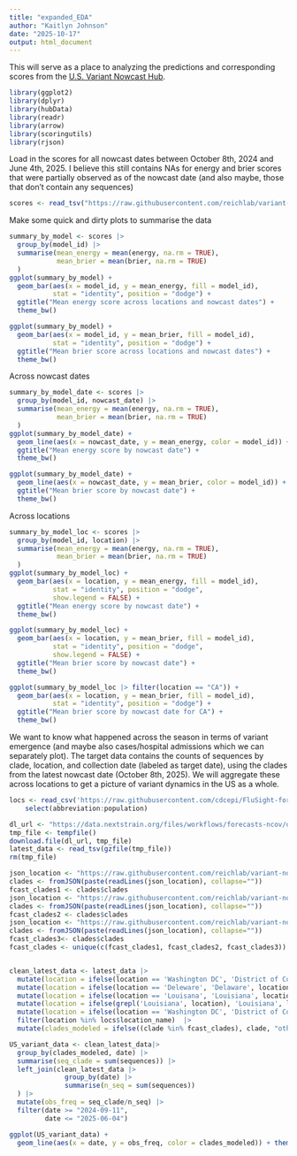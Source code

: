 ```yaml
---
title: "expanded_EDA"
author: "Kaitlyn Johnson"
date: "2025-10-17"
output: html_document
---
```


This will serve as a place to analyzing the predictions and corresponding scores from the [U.S. Variant Nowcast Hub](https://github.com/reichlab/variant-nowcast-hub).
```r
library(ggplot2)
library(dplyr)
library(hubData)
library(readr)
library(arrow)
library(scoringutils)
library(rjson)
```
Load in the scores for all nowcast dates between October 8th, 2024 and June 4th, 2025. 
I believe this still contains NAs for energy and brier scores that were partially observed as of the nowcast date (and also maybe, those that don't contain any sequences)
```r
scores <- read_tsv("https://raw.githubusercontent.com/reichlab/variant-nowcast-hub/refs/heads/adding-scores/auxiliary-data/scores/scores_2025-09-02.tsv")
```
Make some quick and dirty plots to summarise the data
```r
summary_by_model <- scores |> 
  group_by(model_id) |>
  summarise(mean_energy = mean(energy, na.rm = TRUE),
            mean_brier = mean(brier, na.rm = TRUE)
  )
ggplot(summary_by_model) +
  geom_bar(aes(x = model_id, y = mean_energy, fill = model_id),
           stat = "identity", position = "dodge") +
  ggtitle("Mean energy score across locations and nowcast dates") +
  theme_bw()

ggplot(summary_by_model) +
  geom_bar(aes(x = model_id, y = mean_brier, fill = model_id),
           stat = "identity", position = "dodge") +
  ggtitle("Mean brier score across locations and nowcast dates") +
  theme_bw()
```
Across nowcast dates
```r
summary_by_model_date <- scores |> 
  group_by(model_id, nowcast_date) |>
  summarise(mean_energy = mean(energy, na.rm = TRUE),
            mean_brier = mean(brier, na.rm = TRUE)
  )
ggplot(summary_by_model_date) +
  geom_line(aes(x = nowcast_date, y = mean_energy, color = model_id)) +
  ggtitle("Mean energy score by nowcast date") +
  theme_bw()

ggplot(summary_by_model_date) +
  geom_line(aes(x = nowcast_date, y = mean_brier, color = model_id)) +
  ggtitle("Mean brier score by nowcast date") +
  theme_bw()
```

Across locations
```r
summary_by_model_loc <- scores |> 
  group_by(model_id, location) |>
  summarise(mean_energy = mean(energy, na.rm = TRUE),
            mean_brier = mean(brier, na.rm = TRUE)
  )
ggplot(summary_by_model_loc) +
  geom_bar(aes(x = location, y = mean_energy, fill = model_id),
           stat = "identity", position = "dodge",
           show.legend = FALSE) +
  ggtitle("Mean energy score by nowcast date") +
  theme_bw()

ggplot(summary_by_model_loc) +
  geom_bar(aes(x = location, y = mean_brier, fill = model_id),
           stat = "identity", position = "dodge",
           show.legend = FALSE) +
  ggtitle("Mean brier score by nowcast date") +
  theme_bw()

ggplot(summary_by_model_loc |> filter(location == "CA")) +
  geom_bar(aes(x = location, y = mean_brier, fill = model_id),
           stat = "identity", position = "dodge") +
  ggtitle("Mean brier score by nowcast date for CA") +
  theme_bw()
```

We want to know what happened across the season in terms of variant emergence (and maybe also cases/hospital admissions which we can separately plot). 
The target data contains the counts of sequences by clade, location, and collection date (labeled as target date), using the clades from the latest nowcast date (October 8th, 2025). 
We will aggregate these across locations to get a picture of variant dynamics in the US as a whole.

```r
locs <- read_csv('https://raw.githubusercontent.com/cdcepi/FluSight-forecast-hub/refs/heads/main/auxiliary-data/locations.csv') |> 
    select(abbreviation:population)

dl_url <- "https://data.nextstrain.org/files/workflows/forecasts-ncov/open/nextstrain_clades/usa.tsv.gz"
tmp_file <- tempfile()
download.file(dl_url, tmp_file)
latest_data <- read_tsv(gzfile(tmp_file))
rm(tmp_file)

json_location <- "https://raw.githubusercontent.com/reichlab/variant-nowcast-hub/refs/heads/main/auxiliary-data/modeled-clades/2025-10-08.json"
clades <- fromJSON(paste(readLines(json_location), collapse=""))
fcast_clades1 <- clades$clades
json_location <- "https://raw.githubusercontent.com/reichlab/variant-nowcast-hub/refs/heads/main/auxiliary-data/modeled-clades/2024-09-11.json"
clades <- fromJSON(paste(readLines(json_location), collapse=""))
fcast_clades2 <- clades$clades
json_location <- "https://raw.githubusercontent.com/reichlab/variant-nowcast-hub/refs/heads/main/auxiliary-data/modeled-clades/2025-03-12.json"
clades <- fromJSON(paste(readLines(json_location), collapse=""))
fcast_clades3<- clades$clades
fcast_clades <- unique(c(fcast_clades1, fcast_clades2, fcast_clades3))


clean_latest_data <- latest_data |> 
  mutate(location = ifelse(location == 'Washington DC', 'District of Columbia', location)) |> 
  mutate(location = ifelse(location == 'Deleware', 'Delaware', location)) |> 
  mutate(location = ifelse(location == 'Louisana', 'Louisiana', location)) |> 
  mutate(location = ifelse(grepl('Louisiana', location), 'Louisiana', location)) |> 
  mutate(location = ifelse(location == 'Washington DC', 'District of Columbia', location)) |> 
  filter(location %in% locs$location_name)  |>
  mutate(clades_modeled = ifelse((clade %in% fcast_clades), clade, "other"))
```

```r
US_variant_data <- clean_latest_data|>
  group_by(clades_modeled, date) |>
  summarise(seq_clade = sum(sequences)) |>
  left_join(clean_latest_data |>
              group_by(date) |>
              summarise(n_seq = sum(sequences))
  ) |>
  mutate(obs_freq = seq_clade/n_seq) |>
  filter(date >= "2024-09-11", 
         date <= "2025-06-04")

ggplot(US_variant_data) +
  geom_line(aes(x = date, y = obs_freq, color = clades_modeled)) + theme_bw()
```

